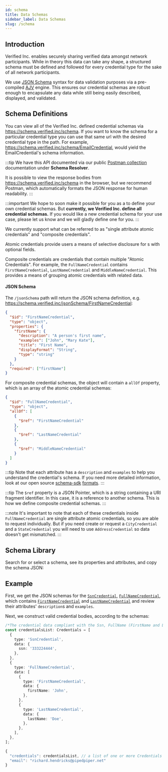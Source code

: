 ```yaml
---
id: schema
title: Data Schemas
sidebar_label: Data Schemas
slug: /schema
---
```



## Introduction

Verified Inc. enables securely sharing verified <a href="/terminology#credential"><Tip type="credential"/></a> data amongst network participants. While in theory this data can take any shape, a structured schema must be defined and followed for every credential type for the sake of all network participants.

We use [JSON Schema](https://json-schema.org/) syntax for data validation purposes via a pre-compiled [AJV](https://ajv.js.org/guide/why-ajv.html) engine. This ensures our credential schemas are robust enough to encapsulate any data while still being easily described, displayed, and validated.

## Schema Definitions

You can view all of the Verified Inc. defined credential schemas via https://schema.verified.inc/schema. If you want to know the schema for a particular credential type you can use that same url with the desired credential type in the path. For example, https://schema.verified.inc/schema/EmailCredential, would yield the EmailCredential's schema information.

:::tip
We have this API documented via our public [Postman collection](https://api.docs.verified.inc/) documentation under **Schema Resolver**.

It is possible to view the response bodies from https://schema.verified.inc/schema in the browser, but we recommend Postman, which automatically formats the JSON response for human readability.
:::

:::important
We hope to soon make it possible for you as a <a href="/terminology#customer"><Tip type="customer"/></a> to define your own credential schemas. But **currently, we Verified Inc. define all credential schemas.** If you would like a new credential schema for your use case, please let us know and we will gladly define one for you.
:::

We currently support what can be referred to as "single attribute atomic credentials" and "composite credentials". 

Atomic credentials provide users a means of selective disclosure for <a href="/terminology#request"><Tip type="request"/></a>s with optional fields.

Composite credentials are credentials that contain multiple "Atomic Credentials". For example, the `FullNameCredential` contains `FirstNameCredential`, `LastNameCredential` and `MiddleNameCredential`. This provides a means of grouping atomic credentials with related data.

#### JSON Schema

The `/jsonSchema` path will return the JSON schema definition, e.g. https://schema.verified.inc/jsonSchema/FirstNameCredential:

```json title="Example FirstNameCredential JSON Schema"
{
  "$id": "FirstNameCredential",
  "type": "object",
  "properties": {
    "firstName": {
      "description": "A person's first name",
      "examples": ["John", "Mary Kate"],
      "title": "First Name",
      "displayFormat": "String",
      "type": "string"
    }
  },
  "required": ["firstName"]
}
```

For composite credential schemas, the object will contain a `allOf` property, which is an array of the atomic credential schemas:

```json title="Example FullNameCredential JSON Schema"
{
  "$id": "FullNameCredential",
  "type": "object",
  "allOf": [
    {
      "$ref": "FirstNameCredential"
    },
    {
      "$ref": "LastNameCredential"
    },
    {
      "$ref": "MiddleNameCredential"
    }
  ]
}
```

:::tip
Note that each attribute has a `description` and `examples` to help you understand the credential's schema. If you need more detailed information, look at our open source [schema-sdk](https://github.com/UnumID/schema-sdk) [formats](https://github.com/UnumID/schema-sdk/blob/main/src/formats.ts).
:::

:::tip
The `$ref` property is a JSON Pointer, which is a string containing a URI fragment identifier. In this case, it is a reference to another schema. This is how we define composite credential schemas.
:::

:::note
It's important to note that each of these credentials inside `FullNameCredential` are single attribute atomic credentials, so you are able to request individually.
But if you need create or request a `CityCredential` and a `StateCredential` you will need to use `AddressCredential` so data doesn't get mismatched.
:::

## Schema Library

Search for or select a schema, see its properties and attributes, and copy the schema JSON:

<Schemas />

## Example

First, we get the JSON schemas for the [`SsnCredential`](https://schema.verified.inc/jsonSchema/SsnCredential), [`FullNameCredential`](https://schema.verified.inc/jsonSchema/FullNameCredential), which contains [`FirstNameCredential`](https://schema.verified.inc/jsonSchema/FirstNameCredential) and [`LastNameCredential`](https://schema.verified.inc/jsonSchema/LastNameCredential) and review their attributes' `description`s and `examples`.

Next, we construct valid credential bodies, according to the schemas:

```typescript
/*The credential data compliant with the Ssn, FullName (FirstName and LastName) Credentials schemas*/
const credentialsList: Credentials = [
  {
    type: 'SsnCredential',
    data: {
      ssn: '333224444',
    },
  },
  {
    type: 'FullNameCredential',
    data: [
      {
        type: 'FirstNameCredential',
        data: {
          firstName: 'John',
        },
      },
      {
        type: 'LastNameCredential',
        data: {
          lastName: 'Doe',
        },
      },
    ],
  },
];
```

```typescript title="Example Request Body for Issuing Credentials"
{
  "credentials": credentialsList, // a list of one or more Credentials objects
  "email": "richard.hendricks@pipedpiper.net"
}

```
